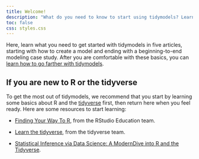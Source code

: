 ```yaml
---
title: Welcome!
description: "What do you need to know to start using tidymodels? Learn what you need in 5 articles."
toc: false
css: styles.css
---
```


Here, learn what you need to get started with tidymodels in five articles, starting with how to create a model and ending with a beginning-to-end modeling case study. After you are comfortable with these basics, you can [learn how to go farther with tidymodels](/learn/).

## If you are new to R or the tidyverse

To get the most out of tidymodels, we recommend that you start by learning some basics about R and the [tidyverse](https://www.tidyverse.org/) first, then return here when you feel ready. Here are some resources to start learning:

-   [Finding Your Way To R](https://education.rstudio.com/learn/), from the RStudio Education team.

-   [Learn the tidyverse](https://www.tidyverse.org/learn/), from the tidyverse team.

-   [Statistical Inference via Data Science: A ModernDive into R and the Tidyverse](/books/moderndive/).
